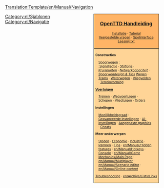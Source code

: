 <noinclude>[[Translation:Template/en/Manual/Navigation]]</noinclude><noinclude>
{{en/Translation|origin= Template:en/Manual/Navigation
|from  = en
|to    = nl
|Percentage =66
}}
</noinclude>
<div style="float:right; padding-left:12px; background:#ffffff;">
<div style="border:1px solid #000000; background:#ffb466; padding:5px; -moz-border-radius-topleft:5px; -moz-border-radius-topright:5px; font-size: 12pt;">
<center><strong><font size="3">[[nl/Manual/Main Page|OpenTTD Handleiding]]</font></strong></center>
<div style="font-size: 8pt; text-align: center;">
[[nl/Manual/Installatie|Installatie]] &middot; 
[[nl/Manual/Tutorial/Tutorial|Tutorial]]<br />
[[nl/Archive/Community/Veelgestelde vragen|Veelgestelde vragen]] &middot; 
[[nl/Manual/Spelinterface|Spelinterface]]<br />
[[nl/Leesmij.txt|Leesmij.txt]]
</div>
</div>
<div style="border:1px solid black; border-top-width: 0px; background:#ffd496; padding:5px; -moz-border-radius-bottomleft:5px; -moz-border-radius-bottomright:8px; font-size: 8pt;">

<div style="width: 186px">
'''Constructies'''
<div style="margin-left:10px;">
[[nl/Manual/Bouw sporen|Spoorwegen]] : <br />
:''[[nl/Signalisatie plaatsen|Signalisatie]]'' &middot; ''[[nl/Manual/Station bouwen|Stations]]'' &middot; ''[[nl/Community/Junctionary/Main Page|Kruispunten]]'' &middot; ''[[nl/Community/Netwerkdesign|Netwerkcapaciteit]]'' &middot; ''[[nl/Community/Spoorwegdesign|Spoorwegdesign & Tips]]''
[[nl/Manual/Bouw wegen|Wegen]] &middot; [[nl/Trams|Trams]] &middot; [[nl/Bouw waterwegen|Waterwegen]] &middot; [[nl/Manual/Bouw vliegveld|Vliegvelden]] &middot; [[nl/Manual/Terreinvorming|Terreinvorming]]
</div>
</div>

<div style="width: 186px">
'''[[nl/Manual/Voertuigen|Voertuigen]]'''
<div style="margin-left:10px;">
[[nl/Manual/Treinen|Treinen]] &middot; [[nl/Manual/Wegvoertuigen|Wegvoertuigen]] &middot; [[nl/Manual/Schepen|Schepen]] &middot;
[[nl/Manual/Vliegtuigen|Vliegtuigen]] &middot; [[nl/Manual/Orders|Orders]]
</div>
</div>

<div style="width: 186px">
'''Instellingen'''
<div style="margin-left:10px;">
[[nl/Archive/Manual/Settings/Moeilijkheidsgraad|Moeilijkheidsgraad]] &middot; [[nl/Archive/Manual/Settings/Geavanceerde instellingen|Geavanceerde instellingen]] &middot; [[nl/Manual/AI-instellingen|Ai-instellingen]] &middot;
[[nl/Manual/NewGRF|Aangepaste graphics]] &middot; [[nl/Manual/Cheats|Cheats]]
</div>
</div>

<div style="width: 186px">
'''Meer onderwerpen'''<br />
<div style="margin-left:10px;">
[[nl/Steden|Steden]] &middot; [[nl/Manual/Economie|Economie]] &middot; [[nl/Manual/Industrie|Industrie]] &middot;
[[nl/Manual/Rampen|Rampen]] &middot; [[nl/Manual/Tips|Tips]] &middot;
[[en/Manual/Hidden features]] &middot; [[en/Manual/Hotkeys]] &middot;
[[nl/Manual/Console|Console]] &middot; [[en/Manual/Game Mechanics/Main Page]] &middot;
[[en/Manual/Multiplayer]] &middot; [[en/Manual/Scenario editor]] &middot;
[[en/Manual/Online content]]
</div>
</div>

[[en/Archive/Manual/Troubleshooting|Troubleshooting]] &middot; [[en/Archive/Lists/Links]]
</div>
</div>
<includeonly>[[Category:nl/Manual/Handleiding|{{PAGENAME}}]]</includeonly>
<noinclude>[[Category:nl/Sjablonen]][[Category:nl/Navigatie]]</noinclude>